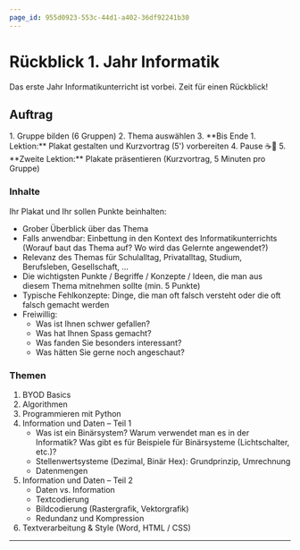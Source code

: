 ```yaml
---
page_id: 955d0923-553c-44d1-a402-36df92241b30
---
```



# Rückblick 1. Jahr Informatik
Das erste Jahr Informatikunterricht ist vorbei. Zeit für einen Rückblick!

## Auftrag
<Steps>
1. Gruppe bilden (6 Gruppen)
2. Thema auswählen
3. **Bis Ende 1. Lektion:** Plakat gestalten und Kurzvortrag (5') vorbereiten
4. Pause ☕️🥐
5. **Zweite Lektion:** Plakate präsentieren (Kurzvortrag, 5 Minuten pro Gruppe)
</Steps>

### Inhalte
Ihr Plakat und Ihr sollen Punkte beinhalten:
- Grober Überblick über das Thema
- Falls anwendbar: Einbettung in den Kontext des Informatikunterrichts (Worauf baut das Thema auf? Wo wird das Gelernte angewendet?)
- Relevanz des Themas für Schulalltag, Privatalltag, Studium, Berufsleben, Gesellschaft, …
- Die wichtigsten Punkte / Begriffe / Konzepte / Ideen, die man aus diesem Thema mitnehmen sollte (min. 5 Punkte)
- Typische Fehlkonzepte: Dinge, die man oft falsch versteht oder die oft falsch gemacht werden
- Freiwillig:
  - Was ist Ihnen schwer gefallen?
  - Was hat Ihnen Spass gemacht?
  - Was fanden Sie besonders interessant?
  - Was hätten Sie gerne noch angeschaut?

### Themen
1. BYOD Basics
2. Algorithmen
3. Programmieren mit Python
4. Information und Daten – Teil 1
   - Was ist ein Binärsystem? Warum verwendet man es in der Informatik? Was gibt es für Beispiele für Binärsysteme (Lichtschalter, etc.)?
   - Stellenwertsysteme (Dezimal, Binär Hex): Grundprinzip, Umrechnung
   - Datenmengen
5. Information und Daten – Teil 2
   - Daten vs. Information
   - Textcodierung
   - Bildcodierung (Rastergrafik, Vektorgrafik)
   - Redundanz und Kompression
6. Textverarbeitung & Style (Word, HTML / CSS)

---